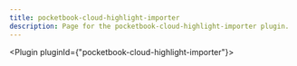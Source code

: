 ---
title: pocketbook-cloud-highlight-importer
description: Page for the pocketbook-cloud-highlight-importer plugin.
---


<Plugin pluginId={"pocketbook-cloud-highlight-importer"}></Plugin>